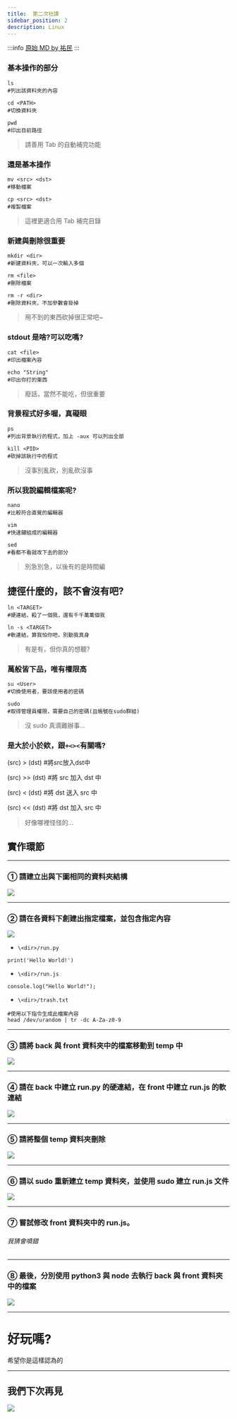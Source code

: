 ---
title:  第二次社課
sidebar_position: 2
description: Linux
---


:::info
[原始 MD by 祐民](https://hackmd.io/@ji03mmy18/HJK8G0GPD?type=slide#/)
:::

### 基本操作的部分

```shell=
ls
#列出該資料夾的內容

cd <PATH>
#切換資料夾

pwd
#印出目前路徑
```

> 請善用 Tab 的自動補完功能

### 還是基本操作

```shell=
mv <src> <dst>
#移動檔案

cp <src> <dst>
#複製檔案
```

> 這裡更適合用 Tab 補完目錄

### 新建與刪除很重要

```shell=
mkdir <dir>
#新建資料夾，可以一次輸入多個

rm <file>
#刪除檔案

rm -r <dir>
#刪除資料夾，不加參數會掛掉
```

> 用不到的東西砍掉很正常吧~

### stdout 是啥?可以吃嗎?

```shell=
cat <file>
#印出檔案內容

echo "String"
#印出你打的東西
```

> 廢話，當然不能吃，但很重要

### 背景程式好多喔，真礙眼

```shell=
ps
#列出背景執行的程式，加上 -aux 可以列出全部

kill <PID>
#砍掉該執行中的程式
```

> 沒事別亂砍，別亂砍沒事

### 所以我說編輯檔案呢?

```shell=
nano
#比較符合直覺的編輯器

vim
#快速鍵組成的編輯器

sed
#看都不看就改下去的部分
```

> 別急別急，以後有的是時間編

## 捷徑什麼的，該不會沒有吧?

```shell=
ln <TARGET>
#硬連結，殺了一個我，還有千千萬萬個我

ln -s <TARGET>
#軟連結，算我怕你吧，別動我真身
```

> 有是有，但你真的想聽?

### 萬般皆下品，唯有權限高

```shell=
su <User>
#切換使用者，要該使用者的密碼

sudo
#取得管理員權限，需要自己的密碼(且帳號在sudo群組)
```

> 沒 sudo 真滴難辦事...

### 是大於小於欸，跟`+<><`有關嗎?

<CodeBlock>
(src) > (dst)
#將src放入dst中

(src) >> (dst) #將 src 加入 dst 中

(src) < (dst) #將 dst 送入 src 中

(src) << (dst) #將 dst 加入 src 中

</CodeBlock>

> 好像哪裡怪怪的...

## 實作環節

---

### ① 請建立出與下圖相同的資料夾結構

![](https://i.imgur.com/IhuXbiw.png)

---

### ② 請在各資料下創建出指定檔案，並包含指定內容

![](https://i.imgur.com/lRCO8Lf.png)

>

- `\<dir>/run.py`

```python=
print('Hello World!')
```

- `\<dir>/run.js`

```javascript=
console.log("Hello World!");
```

- `\<dir>/trash.txt`

```shell=
#使用以下指令生成此檔案內容
head /dev/urandom | tr -dc A-Za-z0-9
```

---

### ③ 請將 back 與 front 資料夾中的檔案移動到 temp 中

![](https://i.imgur.com/zuGdlME.png)

---

### ④ 請在 back 中建立 run.py 的硬連結，在 front 中建立 run.js 的軟連結

![](https://i.imgur.com/qVoS8OR.png)

---

### ⑤ 請將整個 temp 資料夾刪除

![](https://i.imgur.com/Ne5Hy3M.png)

---

### ⑥ 請以 sudo 重新建立 temp 資料夾，並使用 sudo 建立 run.js 文件

![](https://i.imgur.com/Z7IOvw9.png)

---

### ⑦ 嘗試修改 front 資料夾中的 run.js。

###### 我猜會噴錯

---

### ⑧ 最後，分別使用 python3 與 node 去執行 back 與 front 資料夾中的檔案

![](https://i.imgur.com/CdEJYmP.png)

---

# 好玩嗎?

希望你是這樣認為的

---

## 我們下次再見

![](https://p2.bahamut.com.tw/B/2KU/73/a08d73c0de387ab525e01921c817x895.JPG)
